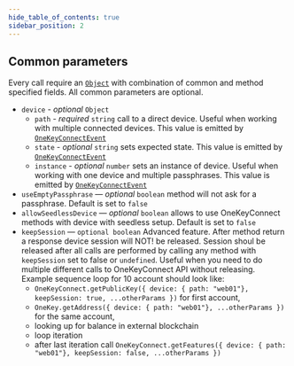 ```yaml
---
hide_table_of_contents: true
sidebar_position: 2
---
```


## Common parameters
Every call require an [`Object`](https://developer.mozilla.org/en-US/docs/Web/JavaScript/Reference/Global_Objects/Object) with combination of common and method specified fields.
All common parameters are optional.

* `device` - *optional* `Object`
    - `path` - *required* `string` call to a direct device. Useful when working with multiple connected devices. This value is emitted by [`OneKeyConnectEvent`](../Events)
    - `state` - *optional* `string` sets expected state. This value is emitted by [`OneKeyConnectEvent`](../Events)
    - `instance` - *optional* `number` sets an instance of device. Useful when working with one device and multiple passphrases. This value is emitted by [`OneKeyConnectEvent`](../Events)
* `useEmptyPassphrase` — *optional* `boolean` method will not ask for a passphrase. Default is set to `false`
* `allowSeedlessDevice` — *optional* `boolean` allows to use OneKeyConnect methods with device with seedless setup. Default is set to `false`
* `keepSession` — `optional boolean` Advanced feature. After method return a response device session will NOT! be released. Session shoul be released after all calls are performed by calling any method with `keepSession` set to false or `undefined`. Useful when you need to do multiple different calls to OneKeyConnect API without releasing. Example sequence loop for 10 account should look like:
    - `OneKeyConnect.getPublicKey({ device: { path: "web01"}, keepSession: true, ...otherParams })` for first account,
    - `OneKey.getAddress({ device: { path: "web01"}, ...otherParams })` for the same account,
    - looking up for balance in external blockchain
    - loop iteration
    - after last iteration call `OneKeyConnect.getFeatures({ device: { path: "web01"}, keepSession: false, ...otherParams })`
